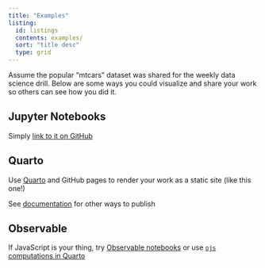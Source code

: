 ```yaml
---
title: "Examples"
listing:
  id: listings
  contents: examples/
  sort: "title desc"
  type: grid
---
```


Assume the popular “mtcars” dataset was shared for the weekly data science drill. Below are some ways you could visualize and share your work so others can see how you did it.

## Jupyter Notebooks
Simply [link to it on GitHub](https://github.com/flatiron-labs/ds-weekly-drills/blob/main/examples/jupyter-in-quarto.ipynb){target="_blank"}

## Quarto
Use [Quarto](https://quarto.org){target="_blank"} and GitHub pages to render your work as a static site (like this one!)

::: {#listings}
:::

See [documentation](https://quarto.org/docs/publishing/){target="_blank"} for other ways to publish

## Observable
If JavaScript is your thing, try [Observable notebooks](https://observablehq.com/@bletchleyinstitute-ws/observablejs-example){target="_blank"} or use [`ojs` computations in Quarto](examples/quarto-doc.html#observable-js)


